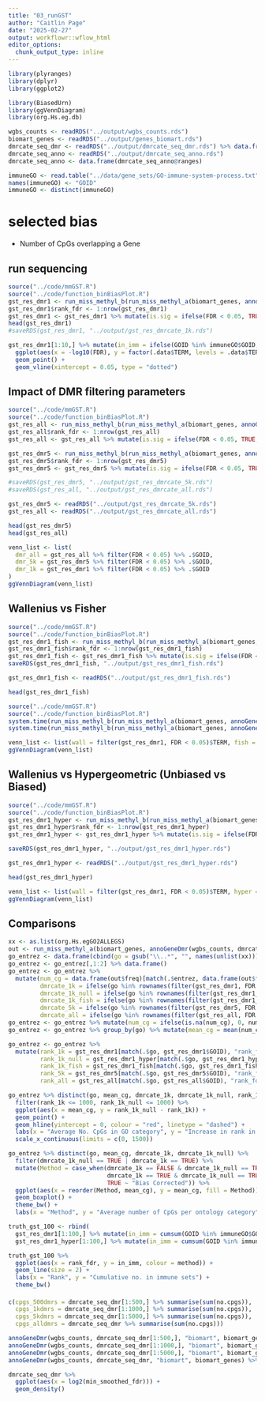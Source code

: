 ```yaml
---
title: "03_runGST"
author: "Caitlin Page"
date: "2025-02-27"
output: workflowr::wflow_html
editor_options:
  chunk_output_type: inline
---
```




```r
library(plyranges)
library(dplyr)
library(ggplot2)

library(BiasedUrn)
library(ggVennDiagram)
library(org.Hs.eg.db)
```



```r
wgbs_counts <- readRDS("../output/wgbs_counts.rds")
biomart_genes <- readRDS("../output/genes_biomart.rds")
dmrcate_seq_dmr <- readRDS("../output/dmrcate_seq_dmr.rds") %>% data.frame()
dmrcate_seq_anno <- readRDS("../output/dmrcate_seq_anno.rds")
dmrcate_seq_anno <- data.frame(dmrcate_seq_anno@ranges)

immuneGO <- read.table("../data/gene_sets/GO-immune-system-process.txt", header = FALSE)
names(immuneGO) <- "GOID"
immuneGO <- distinct(immuneGO)
```



# selected bias
* Number of CpGs overlapping a Gene



## run sequencing

```r
source("../code/mmGST.R")
source("../code/function_binBiasPlot.R")
gst_res_dmr1 <- run_miss_methyl_b(run_miss_methyl_a(biomart_genes, annoGeneDmr(dmrcate_seq_anno, dmrcate_seq_dmr[1:1000,], "biomart", biomart_genes)), "Wallenius")[[1]]
gst_res_dmr1$rank_fdr <- 1:nrow(gst_res_dmr1)
gst_res_dmr1 <- gst_res_dmr1 %>% mutate(is.sig = ifelse(FDR < 0.05, TRUE, FALSE))
head(gst_res_dmr1)
#saveRDS(gst_res_dmr1, "../output/gst_res_dmrcate_1k.rds")
```

```r
gst_res_dmr1[1:10,] %>% mutate(in_imm = ifelse(GOID %in% immuneGO$GOID, TRUE, FALSE)) %>% .[order(.$FDR, decreasing = TRUE),] %>%
  ggplot(aes(x = -log10(FDR), y = factor(.data$TERM, levels = .data$TERM), colour = in_imm, size = N)) +
  geom_point() +
  geom_vline(xintercept = 0.05, type = "dotted") 
```


## Impact of DMR filtering parameters

```r
source("../code/mmGST.R")
source("../code/function_binBiasPlot.R")
gst_res_all <- run_miss_methyl_b(run_miss_methyl_a(biomart_genes, annoGeneDmr(wgbs_counts, dmrcate_seq_dmr, "biomart", biomart_genes)), "Wallenius")[[1]]
gst_res_all$rank_fdr <- 1:nrow(gst_res_all)
gst_res_all <- gst_res_all %>% mutate(is.sig = ifelse(FDR < 0.05, TRUE, FALSE))

gst_res_dmr5 <- run_miss_methyl_b(run_miss_methyl_a(biomart_genes, annoGeneDmr(wgbs_counts, dmrcate_seq_dmr[1:5000,], "biomart", biomart_genes)), "Wallenius")[[1]]
gst_res_dmr5$rank_fdr <- 1:nrow(gst_res_dmr5)
gst_res_dmr5 <- gst_res_dmr5 %>% mutate(is.sig = ifelse(FDR < 0.05, TRUE, FALSE))

#saveRDS(gst_res_dmr5, "../output/gst_res_dmrcate_5k.rds")
#saveRDS(gst_res_all, "../output/gst_res_dmrcate_all.rds")
```

```r
gst_res_dmr5 <- readRDS("../output/gst_res_dmrcate_5k.rds")
gst_res_all <- readRDS("../output/gst_res_dmrcate_all.rds")
```
```r
head(gst_res_dmr5)
head(gst_res_all)
```


```r
venn_list <- list(
  dmr_all = gst_res_all %>% filter(FDR < 0.05) %>% .$GOID,
  dmr_5k = gst_res_dmr5 %>% filter(FDR < 0.05) %>% .$GOID,
  dmr_1k = gst_res_dmr1 %>% filter(FDR < 0.05) %>% .$GOID
)
ggVennDiagram(venn_list)
```


## Wallenius vs Fisher
```r
source("../code/mmGST.R")
source("../code/function_binBiasPlot.R")
gst_res_dmr1_fish <- run_miss_methyl_b(run_miss_methyl_a(biomart_genes, annoGeneDmr(wgbs_counts, dmrcate_seq_dmr[1:1000,], "biomart", biomart_genes)), "Fishers")[[1]]
gst_res_dmr1_fish$rank_fdr <- 1:nrow(gst_res_dmr1_fish)
gst_res_dmr1_fish <- gst_res_dmr1_fish %>% mutate(is.sig = ifelse(FDR < 0.05, TRUE, FALSE))
saveRDS(gst_res_dmr1_fish, "../output/gst_res_dmr1_fish.rds")
```
```r
gst_res_dmr1_fish <- readRDS("../output/gst_res_dmr1_fish.rds")
```
```r
head(gst_res_dmr1_fish)
```


```r
source("../code/mmGST.R")
source("../code/function_binBiasPlot.R")
system.time(run_miss_methyl_b(run_miss_methyl_a(biomart_genes, annoGeneDmr(wgbs_counts, dmrcate_seq_dmr[1:100,], "biomart", biomart_genes)), "Fishers"))
system.time(run_miss_methyl_b(run_miss_methyl_a(biomart_genes, annoGeneDmr(wgbs_counts, dmrcate_seq_dmr[1:100,], "biomart", biomart_genes)), "Wallenius"))
```

```r
venn_list <- list(wall = filter(gst_res_dmr1, FDR < 0.05)$TERM, fish = filter(gst_res_dmr1_fish, FDR < 0.05)$TERM)
ggVennDiagram(venn_list)
```

## Wallenius vs Hypergeometric (Unbiased vs Biased)
```r
source("../code/mmGST.R")
source("../code/function_binBiasPlot.R")
gst_res_dmr1_hyper <- run_miss_methyl_b(run_miss_methyl_a(biomart_genes, annoGeneDmr(wgbs_counts, dmrcate_seq_dmr[1:1000,], "biomart", biomart_genes)), "None")[[1]]
gst_res_dmr1_hyper$rank_fdr <- 1:nrow(gst_res_dmr1_hyper)
gst_res_dmr1_hyper <- gst_res_dmr1_hyper %>% mutate(is.sig = ifelse(FDR < 0.05, TRUE, FALSE))

saveRDS(gst_res_dmr1_hyper, "../output/gst_res_dmr1_hyper.rds")
```
```r
gst_res_dmr1_hyper <- readRDS("../output/gst_res_dmr1_hyper.rds")
```
```r
head(gst_res_dmr1_hyper)
```


```r
venn_list <- list(wall = filter(gst_res_dmr1, FDR < 0.05)$TERM, hyper = filter(gst_res_dmr1_hyper, FDR < 0.05)$TERM)
ggVennDiagram(venn_list)
```


## Comparisons
```r
xx <- as.list(org.Hs.egGO2ALLEGS)
out <- run_miss_methyl_a(biomart_genes, annoGeneDmr(wgbs_counts, dmrcate_seq_dmr[1:500,], "biomart", biomart_genes))
go_entrez <- data.frame(cbind(go = gsub("\\..*", "", names(unlist(xx))), entrez = unlist(xx)))
go_entrez <- go_entrez[,1:2] %>% data.frame()
go_entrez <- go_entrez %>%
  mutate(num_cg = data.frame(out$freq)[match(.$entrez, data.frame(out$freq)$freq_make_table), "Freq"],
         dmrcate_1k = ifelse(go %in% rownames(filter(gst_res_dmr1, FDR < 0.05)), TRUE, FALSE),
         dmrcate_1k_null = ifelse(go %in% rownames(filter(gst_res_dmr1_hyper, FDR < 0.05)), TRUE, FALSE),
         dmrcate_1k_fish = ifelse(go %in% rownames(filter(gst_res_dmr1_fish, FDR < 0.05)), TRUE, FALSE),
         dmrcate_5k = ifelse(go %in% rownames(filter(gst_res_dmr5, FDR < 0.05)), TRUE, FALSE),
         dmrcate_all = ifelse(go %in% rownames(filter(gst_res_all, FDR < 0.05)), TRUE, FALSE))
go_entrez <- go_entrez %>% mutate(num_cg = ifelse(is.na(num_cg), 0, num_cg))
go_entrez <- go_entrez %>% group_by(go) %>% mutate(mean_cg = mean(num_cg)) %>% ungroup()

go_entrez <- go_entrez %>%
  mutate(rank_1k = gst_res_dmr1[match(.$go, gst_res_dmr1$GOID), "rank_fdr"],
         rank_1k_null = gst_res_dmr1_hyper[match(.$go, gst_res_dmr1_hyper$GOID), "rank_fdr"],
         rank_1k_fish = gst_res_dmr1_fish[match(.$go, gst_res_dmr1_fish$GOID), "rank_fdr"],
         rank_5k = gst_res_dmr5[match(.$go, gst_res_dmr5$GOID), "rank_fdr"],
         rank_all = gst_res_all[match(.$go, gst_res_all$GOID), "rank_fdr"])
```

```r
go_entrez %>% distinct(go, mean_cg, dmrcate_1k, dmrcate_1k_null, rank_1k, rank_1k_null) %>%
  filter(rank_1k <= 1000, rank_1k_null <= 1000) %>%
  ggplot(aes(x = mean_cg, y = rank_1k_null - rank_1k)) + 
  geom_point() +
  geom_hline(yintercept = 0, colour = "red", linetype = "dashed") +
  labs(x = "Average No. CpGs in GO category", y = "Increase in rank in Wallenius") +
  scale_x_continuous(limits = c(0, 1500))
```


```r
go_entrez %>% distinct(go, mean_cg, dmrcate_1k, dmrcate_1k_null) %>% 
  filter(dmrcate_1k_null == TRUE | dmrcate_1k == TRUE) %>% 
  mutate(Method = case_when(dmrcate_1k == FALSE & dmrcate_1k_null == TRUE ~ "Biased",
                            dmrcate_1k == TRUE & dmrcate_1k_null == TRUE ~ "Both",
                            TRUE ~ "Bias Corrected")) %>%
  ggplot(aes(x = reorder(Method, mean_cg), y = mean_cg, fill = Method)) +
  geom_boxplot() +
  theme_bw() +
  labs(x = "Method", y = "Average number of CpGs per ontology category")
```


```r
truth_gst_100 <- rbind(
  gst_res_dmr1[1:100,] %>% mutate(in_imm = cumsum(GOID %in% immuneGO$GOID), method = "Wall_1") %>% .[names(.) %in% c("rank_fdr", "in_imm", "method")],
  gst_res_dmr1_hyper[1:100,] %>% mutate(in_imm = cumsum(GOID %in% immuneGO$GOID), method = "Hyper_1") %>% .[names(.) %in% c("rank_fdr", "in_imm", "method")])

truth_gst_100 %>%
  ggplot(aes(x = rank_fdr, y = in_imm, colour = method)) +
  geom_line(size = 2) +
  labs(x = "Rank", y = "Cumulative no. in immune sets") +
  theme_bw()
```


####

```r
c(cpgs_500dmrs = dmrcate_seq_dmr[1:500,] %>% summarise(sum(no.cpgs)),
  cpgs_1kdmrs = dmrcate_seq_dmr[1:1000,] %>% summarise(sum(no.cpgs)),
  cpgs_5kdmrs = dmrcate_seq_dmr[1:5000,] %>% summarise(sum(no.cpgs)),
  cpgs_alldmrs = dmrcate_seq_dmr %>% summarise(sum(no.cpgs)))
```

```r
annoGeneDmr(wgbs_counts, dmrcate_seq_dmr[1:500,], "biomart", biomart_genes) %>% distinct(gene_name, num_cg) %>% mutate(sum(num_cg))
annoGeneDmr(wgbs_counts, dmrcate_seq_dmr[1:1000,], "biomart", biomart_genes) %>% distinct(gene_name, num_cg) %>% mutate(sum(num_cg))
annoGeneDmr(wgbs_counts, dmrcate_seq_dmr[1:5000,], "biomart", biomart_genes) %>% distinct(gene_name, num_cg) %>% mutate(sum(num_cg))
annoGeneDmr(wgbs_counts, dmrcate_seq_dmr, "biomart", biomart_genes) %>% distinct(gene_name, num_cg) %>% mutate(sum(num_cg))
```
```r
dmrcate_seq_dmr %>%
  ggplot(aes(x = log2(min_smoothed_fdr))) +
  geom_density()
```

